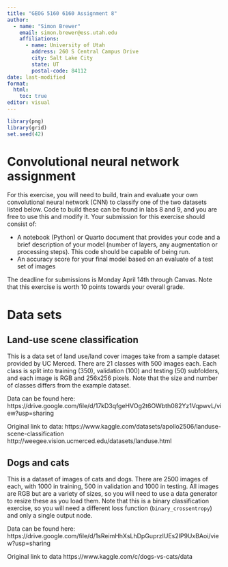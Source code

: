 ```yaml
---
title: "GEOG 5160 6160 Assignment 8"
author: 
  - name: "Simon Brewer"
    email: simon.brewer@ess.utah.edu
    affiliations:
      - name: University of Utah
        address: 260 S Central Campus Drive
        city: Salt Lake City
        state: UT
        postal-code: 84112
date: last-modified
format:
  html:
    toc: true
editor: visual
---
```


```r
library(png)
library(grid)
set.seed(42)
```

# Convolutional neural network assignment

For this exercise, you will need to build, train and evaluate your own convolutional neural network (CNN) to classify one of the two datasets listed below. Code to build these can be found in labs 8 and 9, and you are free to use this and modify it. Your submission for this exercise should consist of:

- A notebook (Python) or Quarto document that provides your code and a brief description of your model (number of layers, any augmentation or processing steps). This code should be capable of being run.
- An accuracy score for your final model based on an evaluate of a test set of images

The deadline for submissions is Monday April 14th through Canvas. Note that this exercise is worth 10 points towards your overall grade.

# Data sets

## Land-use scene classification

This is a data set of land use/land cover images take from a sample dataset provided by UC Merced. There are 21 classes with 500 images each. Each class is split into training (350), validation (100) and testing (50) subfolders, and each image is RGB and 256x256 pixels. Note that the size and number of classes differs from the example dataset.

Data can be found here:
https://drive.google.com/file/d/17kD3qfgeHVOg2t6OWbth082Yz1VqpwvL/view?usp=sharing

Original link to data:
https://www.kaggle.com/datasets/apollo2506/landuse-scene-classification
http://weegee.vision.ucmerced.edu/datasets/landuse.html


## Dogs and cats

This is a dataset of images of cats and dogs. There are 2500 images of each, with 1000 in training, 500 in validation and 1000 in testing. All images are RGB but are a variety of sizes, so you will need to use a data generator to resize these as you load them. Note that this is a binary classification exercise, so you will need a different loss function (`binary_crossentropy`) and only a single output node. 

Data can be found here:
https://drive.google.com/file/d/1sReimHhXsLhDpGuprzIUEs2IP9UxBAoi/view?usp=sharing

Original link to data
https://www.kaggle.com/c/dogs-vs-cats/data




